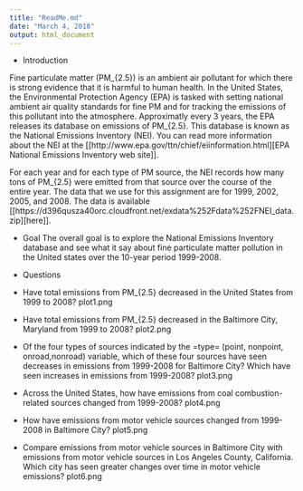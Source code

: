 ```yaml
---
title: "ReadMe.md"
date: "March 4, 2018"
output: html_document
---
```

* Introduction

Fine particulate matter (PM_{2.5}) is an ambient air pollutant for which there
is strong evidence that it is harmful to human health. In the United States, the
Environmental Protection Agency (EPA) is tasked with setting national ambient
air quality standards for fine PM and for tracking the emissions of this
pollutant into the atmosphere. Approximatly every 3 years, the EPA releases its
database on emissions of PM_{2.5}. This database is known as the National
Emissions Inventory (NEI). You can read more information about the NEI at the
[[http://www.epa.gov/ttn/chief/eiinformation.html][EPA National Emissions Inventory web site]].

For each year and for each type of PM source, the NEI records how many tons of
PM_{2.5} were emitted from that source over the course of the entire year. The
data that we use for this assignment are for 1999, 2002, 2005, and
2008. The data is available [[https://d396qusza40orc.cloudfront.net/exdata%252Fdata%252FNEI_data.zip][here]].

* Goal
The overall goal is to explore the National Emissions Inventory database and see
what it say about fine particulate matter pollution in the United states over
the 10-year period 1999-2008.

* Questions

- Have total emissions from PM_{2.5} decreased in the United States from 1999 to 2008?
  plot1.png

- Have total emissions from PM_{2.5} decreased in the Baltimore City, Maryland
  from 1999 to 2008?
  plot2.png

- Of the four types of sources indicated by the =type= (point, nonpoint, onroad,nonroad) variable, 
  which of these four sources have seen decreases in emissions from 1999-2008 for Baltimore City? 
  Which have seen increases in emissions from 1999-2008? 
  plot3.png

- Across the United States, how have emissions from coal combustion-related sources changed from 1999-2008?
  plot4.png

- How have emissions from motor vehicle sources changed from 1999-2008 in Baltimore City?
  plot5.png

- Compare emissions from motor vehicle sources in Baltimore City with emissions from motor vehicle sources 
  in Los Angeles County, California. 
  Which city has seen greater changes over time in motor vehicle emissions?
  plot6.png
